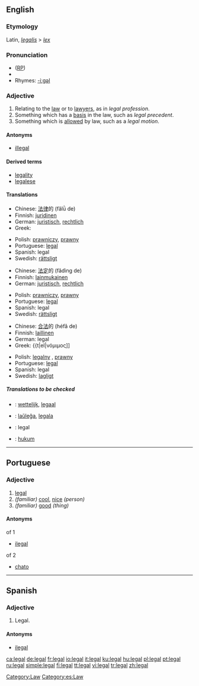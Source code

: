 ==English==

{{rank|winter|expect|nation|964|legal|spread|enter|consider}}

===Etymology===
Latin, ''[[legalis]]'' > ''[[lex]]''

===Pronunciation===
* ([[RP]]) {{IPA|/liːɡl/}}
*{{audio|en-us-legal.ogg|Audio (US)}}
*Rhymes: [[Rhymes:English:-iːɡəl|-iːɡəl]]

===Adjective===
{{en-adj}}

# Relating to the [[law]] or to [[lawyer]]s, as in ''legal profession''.
# Something which has a [[basis]] in the law, such as ''legal precedent''.
# Something which is [[allow]]ed by law, such as a ''legal motion''.

====Antonyms====
*[[illegal]]

====Derived terms====
*[[legality]]
*[[legalese]]

====Translations====
{{trans-top|Relating to the law or to lawyers}}
*Chinese: [[法律]]的 (fǎlǜ de)
*Finnish: [[juridinen]]
*German: [[juristisch]], [[rechtlich]]
*Greek: {{t|el|νομικός}}
{{trans-mid}}
*Polish: [[prawniczy]], [[prawny]]
*Portuguese: [[legal#Portuguese|legal]]
*Spanish: legal
*Swedish: [[rättsligt]]
{{trans-bottom}}

{{trans-top|Something which has a basis in the law}}
*Chinese: [[法定]]的 (fǎdìng de)
*Finnish: [[lainmukainen]]
*German: [[juristisch]], [[rechtlich]]
{{trans-mid}}
*Polish: [[prawniczy]], [[prawny]]
*Portuguese: [[legal#Portuguese|legal]]
*Spanish: legal
*Swedish: [[rättsligt]]
{{trans-bottom}}

{{trans-top|Something which is allowed by law}}
*Chinese: [[合法]]的 (héfǎ de)
*Finnish: [[laillinen]]
*German: legal
*Greek: {{t|el|νόμιμος]]
{{trans-mid}}
*Polish: [[legalny]] {{m}}, [[prawny]]
*Portuguese: [[legal#Portuguese|legal]]
*Spanish: legal
*Swedish: [[lagligt]]
{{trans-bottom}}

=====Translations to be checked=====
{{checktrans}}
{{top}}
*{{ttbc|Dutch}}: [[wettelijk]], [[legaal]]
*{{ttbc|Esperanto}}: [[laŭleĝa]], [[legala]]
*{{ttbc|Interlingua}}: legal
{{mid}}
*{{ttbc|Indonesian}}: [[hukum]]
{{bottom}}

[[Category:Law]]

----

==Portuguese==

===Adjective===
{{pt-adj-ng|singular=legal|plural=legais}}

# [[legal#English|legal]]
# ''(familiar)'' [[cool]], [[nice]] ''(person)''
# ''(familiar)'' [[good]] ''(thing)''

====Antonyms====
;of 1
*[[ilegal]]
;of 2
*[[chato]]

----

==Spanish==

===Adjective===
{{es-adj|pl=legales}}

# Legal.

====Antonyms====
*[[ilegal]]

[[Category:es:Law]]

[[ca:legal]]
[[de:legal]]
[[fr:legal]]
[[io:legal]]
[[it:legal]]
[[ku:legal]]
[[hu:legal]]
[[pl:legal]]
[[pt:legal]]
[[ru:legal]]
[[simple:legal]]
[[fi:legal]]
[[tt:legal]]
[[vi:legal]]
[[tr:legal]]
[[zh:legal]]